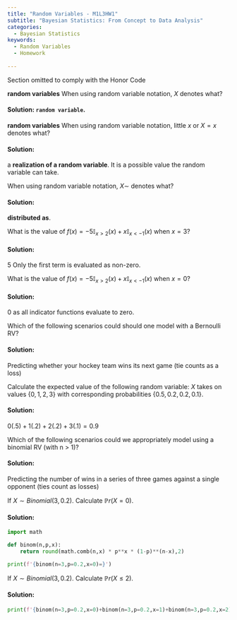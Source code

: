 ```yaml
---
title: "Random Variables - M1L3HW1"
subtitle: "Bayesian Statistics: From Concept to Data Analysis"
categories:
  - Bayesian Statistics
keywords:
  - Random Variables
  - Homework
  
---
```


::::: {.content-visible unless-profile="HC"}

::: {.callout-caution}
Section omitted to comply with the Honor Code
:::

:::::

::::: {.content-hidden unless-profile="HC"} 


::: {#exr-rv-1}
[**random variables**]{.column-margin} When using random variable notation, $X$ denotes what? 

::: {.solution .callout-tip collapse=true} 
#### Solution: `random variable`.

:::

::::

::: {#exr-rv-2}
[**random variables**]{.column-margin} When using random variable notation, little $x$ or $X=x$ denotes what?

::: {.solution .callout-tip collapse="true"}
#### Solution:

a **realization of a random variable**. It is a possible value the random variable can take.
:::
:::

::: {#exr-rv-3}
When using random variable notation, $X \sim$ denotes what?
:::

::: {.solution .callout-tip collapse="true"}
#### Solution:

**distributed as**.
:::

::: {#exr-rv-4}
What is the value of $f(x)=−5\mathbb{I}_{x>2}(x)+x\mathbb{I}_{x<−1}(x)$ when $x=3$?
:::

::: {.solution .callout-tip collapse="true"}
#### Solution:

5 Only the first term is evaluated as non-zero.
:::

::: {#exr-rv-5}
What is the value of $f(x)=−5\mathbb{I}_{x>2}(x)+x \mathbb{I}_{x<−1}(x)$ when $x=0$?
:::

::: {.solution .callout-tip collapse="true"}
#### Solution:

0 as all indicator functions evaluate to zero.
:::

::: {#exr-rv-6}
Which of the following scenarios could should one model with a Bernoulli RV?
:::

::: {.solution .callout-tip collapse="true"}
#### Solution:

Predicting whether your hockey team wins its next game (tie counts as a loss)
:::

::: {#exr-rv-7}
Calculate the expected value of the following random variable: $X$ takes on values $\{0, 1, 2, 3\}$ with corresponding probabilities $\{0.5, 0.2, 0.2, 0.1\}$.
:::

::: {.solution .callout-tip collapse="true"}
#### Solution:

$0(.5)+1(.2)+2(.2)+3(.1) =0.9$
:::

::: {#exr-rv-8}
Which of the following scenarios could we appropriately model using a binomial RV (with n \> 1)?
:::

::: {.solution .callout-tip collapse="true"}
#### Solution:

Predicting the number of wins in a series of three games against a single opponent (ties count as losses)
:::

::: {#exr-rv-9}
If $X\sim Binomial(3,0.2)$. Calculate $\mathbb{P}r(X=0)$.
:::

::: {.solution .callout-tip collapse="true"}
#### Solution:

```python
import math 

def binom(n,p,x):
    return round(math.comb(n,x) * p**x * (1-p)**(n-x),2)

print(f'{binom(n=3,p=0.2,x=0)=}')
```
:::

::: {#exr-rv-10}
If $X\sim Binomial(3,0.2)$. Calculate $\mathbb{P}r(X \le 2)$.
:::

::: {.solution .callout-tip collapse="true"}
#### Solution:

```python
print(f'{binom(n=3,p=0.2,x=0)+binom(n=3,p=0.2,x=1)+binom(n=3,p=0.2,x=2)}')
```
:::

:::::